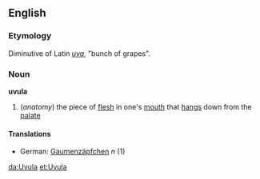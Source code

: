 ==English==
===Etymology===
Diminutive of Latin ''[[uva]]'', "bunch of grapes".
===Noun===
'''uvula'''
# (''anatomy'') the piece of [[flesh]] in one's [[mouth]] that [[hang]]s down from the [[palate]]
====Translations====
*German: [[Gaumenzäpfchen]] ''n'' (1)

[[da:Uvula]]
[[et:Uvula]]